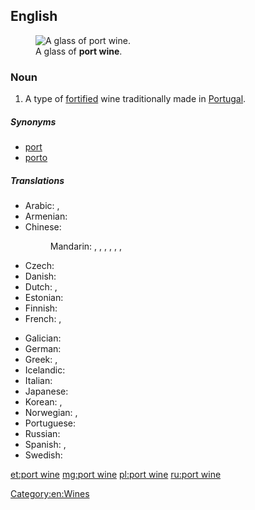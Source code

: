 ==English==
{{wikipedia}}
[[File:Port_wine.jpg|thumb|A glass of '''port wine'''.]]

===Noun===
{{en-noun|head=[[port]] [[wine]]}}

# A type of [[fortified]] wine traditionally made in [[Portugal]].

=====Synonyms=====
* [[port]]
* [[porto]]

=====Translations=====
{{trans-top|A type of fortified wine traditionally made in Portugal}}
* Arabic: {{t|ar|ميناء النبيذ|m|tr=mīnaʾ nabīḏ|sc=Arab}}, {{t|ar|نبيذ بورتو|m|tr=nabīḏ burtu|sc=Arab}}
* Armenian: {{t|hy|պորտվեյն|tr=portveyn}}
* Chinese:
*: Mandarin: {{t|cmn|波酒|tr=bōjiǔ|sc=Hani}}, {{t|cmn|波特酒|tr=bōtèjiǔ|sc=Hani}}, {{t|cmn|缽酒|sc=Hani}}, {{t|cmn|钵酒|tr=bōjiǔ|sc=Hani}}, {{t+|cmn|砵酒|tr=bōjiǔ|sc=Hani}}, {{t|cmn|波爾圖葡萄酒|sc=Hani}}, {{t|cmn|波尔图葡萄酒|tr=Bō'ěrtú pútáojiǔ|sc=Hani}}
* Czech: {{t|cs|portské}}
* Danish: {{t|da|portvin|c}}
* Dutch: {{t+|nl|porto}}, {{t+|nl|port|m}}
* Estonian: {{t|et|portvein}}
* Finnish: {{t|fi|portviini}}
* French: {{t|fr|vin de Porto|m}}, {{t+|fr|porto|m}}
{{trans-mid}}
* Galician: {{t+|gl|porto|m}}
* German: {{t+|de|Portwein|m}}
* Greek: {{t|el|πορτό|n|tr=portó|sc=Grek}}, {{t|el|οίνος Πορτογαλίας|m|tr=oínos Portogalías|sc=Grek}}
* Icelandic: {{t|is|púrtvín|n}}
* Italian: {{t+|it|porto|m}}
* Japanese: {{t|ja|ポートワイン|tr=pōtowain|sc=Jpan}}
* Korean: {{t|ko|포트 포도주|tr=poteu podoju|sc=Kore}}, {{t|ko|포트 와인|tr=poteu wain|sc=Kore}}
* Norwegian: {{t+|no|portvin|m}}, {{qualifier|slang}} {{t+|no|port|m}}
* Portuguese: {{t+|pt|vinho do Porto|m}}
* Russian: {{t+|ru|портве́йн|m|sc=Cyrl|tr=portvéjn}}
* Spanish: {{t|es|vino de Oporto|m}}, {{t|es|oporto|m}}
* Swedish: {{t+|sv|portvin|n}}
{{trans-bottom}}

[[Category:en:Wines]]

[[et:port wine]]
[[mg:port wine]]
[[pl:port wine]]
[[ru:port wine]]